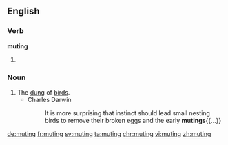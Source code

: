 
==English==

===Verb===
'''muting'''

# {{present participle of|mute}}

===Noun===
{{en-noun}}

# The [[dung]] of [[bird]]s.
#* Charles Darwin
#*: It is more surprising that instinct should lead small nesting birds to remove their broken eggs and the early '''mutings'''{{...}}

[[de:muting]]
[[fr:muting]]
[[sv:muting]]
[[ta:muting]]
[[chr:muting]]
[[vi:muting]]
[[zh:muting]]